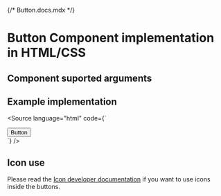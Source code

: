 {/* Button.docs.mdx */}

<Meta of={ButtonStories} />

# Button Component implementation in HTML/CSS

## Component suported arguments
<Primary />
<Controls />

## Example implementation
<Source language="html" code={`
<!DOCTYPE html>
<html lang="nl">
  <head>
    <title>Example page</title>
    <link rel="stylesheet" href="node_modules/@utrecht/button-css/dist/index.css" />
    <link rel="stylesheet" href="node_modules/@gemeentenijmegen/design-tokens/dist/index.css'" />
    <link rel="stylesheet" href="node_modules/@gemeentenijmegen/font/dist/index.css'" />
  </head>
  <body>
    <div class="nijmegen-theme">
      <button class="utrecht-button" type="button">Button</button>
    </div>
  </body>
</html>
`} />

## Icon use
Please read the [Icon developer documentation](/?path=/docs/foundations-icons-developer-documentation--docs) if you want to use icons inside the buttons.